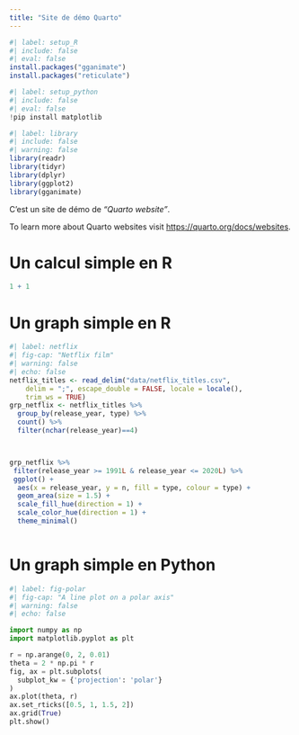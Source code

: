 ```yaml
---
title: "Site de démo Quarto"
---
```


```r
#| label: setup_R
#| include: false
#| eval: false
install.packages("gganimate")
install.packages("reticulate")
```
```python
#| label: setup_python
#| include: false
#| eval: false
!pip install matplotlib
```

```r
#| label: library
#| include: false
#| warning: false
library(readr)
library(tidyr)
library(dplyr)
library(ggplot2)
library(gganimate)

```

C'est un site de démo de *"Quarto website"*.

To learn more about Quarto websites visit <https://quarto.org/docs/websites>.

# Un calcul simple en R

```r
1 + 1
```
# Un graph simple en R


```r
#| label: netflix
#| fig-cap: "Netflix film"
#| warning: false
#| echo: false
netflix_titles <- read_delim("data/netflix_titles.csv", 
    delim = ";", escape_double = FALSE, locale = locale(), 
    trim_ws = TRUE)
grp_netflix <- netflix_titles %>% 
  group_by(release_year, type) %>% 
  count() %>% 
  filter(nchar(release_year)==4)



grp_netflix %>%
 filter(release_year >= 1991L & release_year <= 2020L) %>%
 ggplot() +
  aes(x = release_year, y = n, fill = type, colour = type) +
  geom_area(size = 1.5) +
  scale_fill_hue(direction = 1) +
  scale_color_hue(direction = 1) +
  theme_minimal()



```

# Un graph simple en Python


```python
#| label: fig-polar
#| fig-cap: "A line plot on a polar axis"
#| warning: false
#| echo: false

import numpy as np
import matplotlib.pyplot as plt

r = np.arange(0, 2, 0.01)
theta = 2 * np.pi * r
fig, ax = plt.subplots(
  subplot_kw = {'projection': 'polar'} 
)
ax.plot(theta, r)
ax.set_rticks([0.5, 1, 1.5, 2])
ax.grid(True)
plt.show()
```
